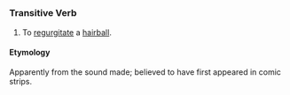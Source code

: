 =={{en}}==
===Transitive Verb===
#To [[regurgitate]] a [[hairball]].
====Etymology====
Apparently from the sound made; believed to have first appeared in comic strips.